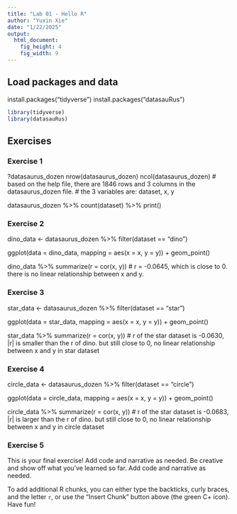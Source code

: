 ```yaml
---
title: "Lab 01 - Hello R"
author: "Yuxin Xie"
date: "1/22/2025"
output: 
  html_document: 
    fig_height: 4
    fig_width: 9
---
```


## Load packages and data

install.packages("tidyverse")
install.packages("datasauRus")

```r
library(tidyverse) 
library(datasauRus)
```

## Exercises

### Exercise 1 
?datasaurus_dozen
nrow(datasaurus_dozen)
ncol(datasaurus_dozen)
# based on the help file, there are 1846 rows and 3 columns in the datasaurus_dozen file. 
# the 3 variables are: dataset, x, y 

datasaurus_dozen %>%
  count(dataset) %>%
  print()


### Exercise 2 

dino_data <- datasaurus_dozen %>%
  filter(dataset == "dino")

ggplot(data = dino_data, mapping = aes(x = x, y = y)) +
  geom_point()

dino_data %>%
  summarize(r = cor(x, y))
# r = -0.0645, which is close to 0. there is no linear relationship between x and y. 


### Exercise 3

star_data <- datasaurus_dozen %>%
  filter(dataset == "star")

ggplot(data = star_data, mapping = aes(x = x, y = y)) +
  geom_point()

star_data %>%
  summarize(r = cor(x, y))
# r of the star dataset is -0.0630, |r| is smaller than the r of dino. but still close to 0, no linear relationship between x and y in star dataset


### Exercise 4
circle_data <- datasaurus_dozen %>%
  filter(dataset == "circle")

ggplot(data = circle_data, mapping = aes(x = x, y = y)) +
  geom_point()

circle_data %>%
  summarize(r = cor(x, y))
# r of the star dataset is -0.0683, |r| is larger than the r of dino. but still close to 0, no linear relationship between x and y in circle dataset



### Exercise 5

This is your final exercise! Add code and narrative as needed. Be creative and show off what you’ve learned so far.
Add code and narrative as needed.

To add additional R chunks, you can either type the backticks, curly braces, and the letter `r`, or use the "Insert Chunk" button above (the green C+ icon). Have fun!



